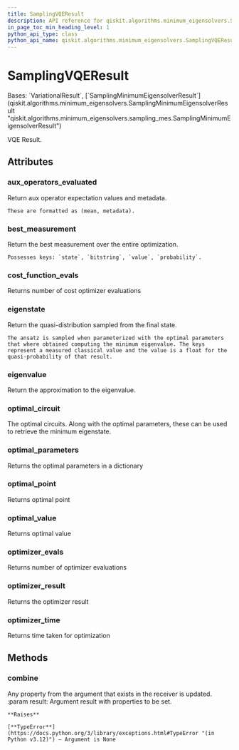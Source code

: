 ```yaml
---
title: SamplingVQEResult
description: API reference for qiskit.algorithms.minimum_eigensolvers.SamplingVQEResult
in_page_toc_min_heading_level: 1
python_api_type: class
python_api_name: qiskit.algorithms.minimum_eigensolvers.SamplingVQEResult
---
```


# SamplingVQEResult

<Class id="qiskit.algorithms.minimum_eigensolvers.SamplingVQEResult" isDedicatedPage={true} github="https://github.com/qiskit/qiskit/tree/stable/0.25/qiskit/algorithms/minimum_eigensolvers/sampling_vqe.py" signature="qiskit.algorithms.minimum_eigensolvers.SamplingVQEResult" modifiers="class">
  Bases: `VariationalResult`, [`SamplingMinimumEigensolverResult`](qiskit.algorithms.minimum_eigensolvers.SamplingMinimumEigensolverResult "qiskit.algorithms.minimum_eigensolvers.sampling_mes.SamplingMinimumEigensolverResult")

  VQE Result.

  ## Attributes

  ### aux\_operators\_evaluated

  <Attribute id="qiskit.algorithms.minimum_eigensolvers.SamplingVQEResult.aux_operators_evaluated">
    Return aux operator expectation values and metadata.

    These are formatted as (mean, metadata).
  </Attribute>

  ### best\_measurement

  <Attribute id="qiskit.algorithms.minimum_eigensolvers.SamplingVQEResult.best_measurement">
    Return the best measurement over the entire optimization.

    Possesses keys: `state`, `bitstring`, `value`, `probability`.
  </Attribute>

  ### cost\_function\_evals

  <Attribute id="qiskit.algorithms.minimum_eigensolvers.SamplingVQEResult.cost_function_evals">
    Returns number of cost optimizer evaluations
  </Attribute>

  ### eigenstate

  <Attribute id="qiskit.algorithms.minimum_eigensolvers.SamplingVQEResult.eigenstate">
    Return the quasi-distribution sampled from the final state.

    The ansatz is sampled when parameterized with the optimal parameters that where obtained computing the minimum eigenvalue. The keys represent a measured classical value and the value is a float for the quasi-probability of that result.
  </Attribute>

  ### eigenvalue

  <Attribute id="qiskit.algorithms.minimum_eigensolvers.SamplingVQEResult.eigenvalue">
    Return the approximation to the eigenvalue.
  </Attribute>

  ### optimal\_circuit

  <Attribute id="qiskit.algorithms.minimum_eigensolvers.SamplingVQEResult.optimal_circuit">
    The optimal circuits. Along with the optimal parameters, these can be used to retrieve the minimum eigenstate.
  </Attribute>

  ### optimal\_parameters

  <Attribute id="qiskit.algorithms.minimum_eigensolvers.SamplingVQEResult.optimal_parameters">
    Returns the optimal parameters in a dictionary
  </Attribute>

  ### optimal\_point

  <Attribute id="qiskit.algorithms.minimum_eigensolvers.SamplingVQEResult.optimal_point">
    Returns optimal point
  </Attribute>

  ### optimal\_value

  <Attribute id="qiskit.algorithms.minimum_eigensolvers.SamplingVQEResult.optimal_value">
    Returns optimal value
  </Attribute>

  ### optimizer\_evals

  <Attribute id="qiskit.algorithms.minimum_eigensolvers.SamplingVQEResult.optimizer_evals">
    Returns number of optimizer evaluations
  </Attribute>

  ### optimizer\_result

  <Attribute id="qiskit.algorithms.minimum_eigensolvers.SamplingVQEResult.optimizer_result">
    Returns the optimizer result
  </Attribute>

  ### optimizer\_time

  <Attribute id="qiskit.algorithms.minimum_eigensolvers.SamplingVQEResult.optimizer_time">
    Returns time taken for optimization
  </Attribute>

  ## Methods

  ### combine

  <Function id="qiskit.algorithms.minimum_eigensolvers.SamplingVQEResult.combine" signature="combine(result)">
    Any property from the argument that exists in the receiver is updated. :param result: Argument result with properties to be set.

    **Raises**

    [**TypeError**](https://docs.python.org/3/library/exceptions.html#TypeError "(in Python v3.12)") – Argument is None
  </Function>
</Class>

